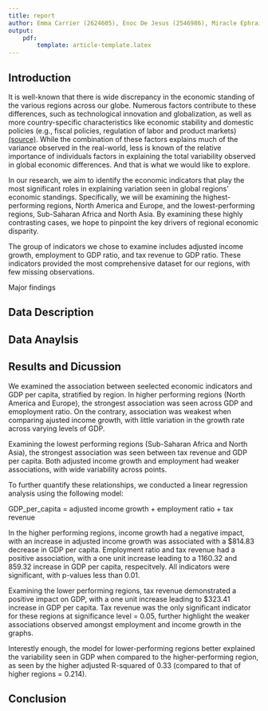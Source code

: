 ```yaml
---
title: report
author: Emma Carrier (2624605), Enoc De Jesus (2546986), Miracle Ephraim (2492732), Neil Das (2487236)
output:
    pdf: 
        template: article-template.latex
---
```


## Introduction
It is well-known that there is wide discrepancy in the economic standing of the various regions across our globe. Numerous factors contribute to these differences, such as technological innovation and globalization, as well as more country-specific characteristics like economic stability and domestic policies (e.g., fiscal policies, regulation of labor and product markets) [(source)](https://www.imf.org/en/Topics/Inequality/introduction-to-inequality#:~:text=Global%20factors%2C%20such%20as%20technological,Card%20and%20DiNardo%2C%202002). While the combination of these factors explains much of the variance observed in the real-world, less is known of the relative importance of individuals factors in explaining the total variability observed in global economic differences. And that is what we would like to explore. 

In our research, we aim to identify the economic indicators that play the most significant roles in explaining variation seen in global regions' economic standings. Specifically, we will be examining the highest-performing regions, North America and Europe, and the lowest-performing regions, Sub-Saharan Africa and North Asia. By examining these highly contrasting cases, we hope to pinpoint the key drivers of regional economic disparity.

The group of indicators we chose to examine includes adjusted income growth, employment to GDP ratio, and tax revenue to GDP ratio. These indicators provided the most comprehensive dataset for our regions, with few missing observations. 

Major findings

## Data Description

## Data Anaylsis

## Results and Dicussion

We examined the association between seelected economic indicators and GDP per capita, stratified by region. In higher performing regions (North America and Europe), the strongest association was seen across GDP and emoployment ratio. On the contrary, association was weakest when comparing ajusted income growth, with little variation in the growth rate across varying levels of GDP. 

Examining the lowest performing regions (Sub-Saharan Africa and North Asia), the strongest association was seen between tax revenue and GDP per capita. Both adjusted income growth and employment had weaker associations, with wide variability across points. 

To further quantify these relationships, we conducted a linear regression analysis using the following model: 

GDP_per_capita = adjusted income growth + employment ratio + tax revenue

In the higher performing regions, income growth had a negative impact, with an increase in adjusted income growth was associated with a $814.83 decrease in GDP per capita. Employment ratio and tax revenue had a positive association, with a one unit increase leading to a 1160.32 and 859.32 increase in GDP per capita, respecitvely. All indicators were significant, with p-values less than 0.01. 

Examining the lower performing regions, tax revenue demonstrated a positive impact on GDP, with a one unit increase leading to $323.41 increase in GDP per capita. Tax revenue was the only significant indicator for these regions at significance level = 0.05, further highlight the weaker associations observed amongst employment and income growth in the graphs. 

Interestly enough, the model for lower-performing regions better explained the variability seen in GDP when compared to the higher-performing region, as seen by the higher adjusted R-squared of 0.33 (compared to that of higher regions = 0.214). 

## Conclusion
